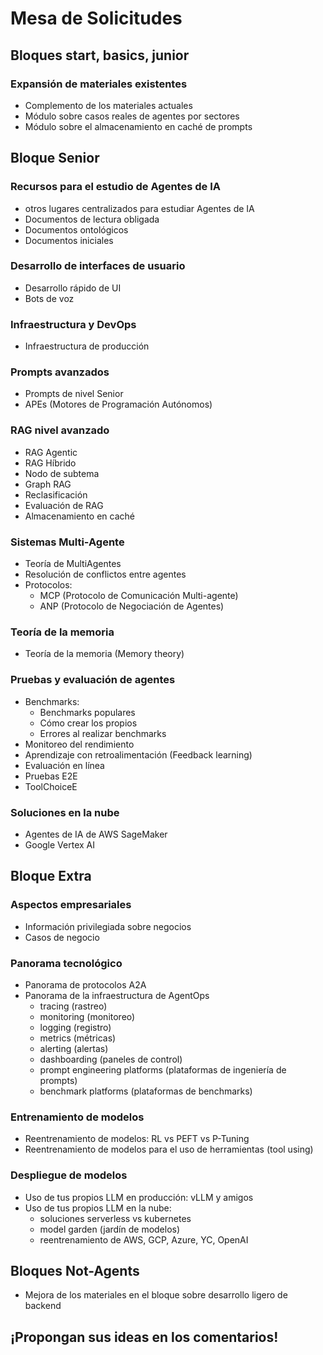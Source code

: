 # Mesa de Solicitudes

## Bloques start, basics, junior

### Expansión de materiales existentes
- Complemento de los materiales actuales
- Módulo sobre casos reales de agentes por sectores
- Módulo sobre el almacenamiento en caché de prompts

## Bloque Senior

### Recursos para el estudio de Agentes de IA
- otros lugares centralizados para estudiar Agentes de IA
- Documentos de lectura obligada
- Documentos ontológicos
- Documentos iniciales

### Desarrollo de interfaces de usuario
- Desarrollo rápido de UI
- Bots de voz

### Infraestructura y DevOps
- Infraestructura de producción

### Prompts avanzados
- Prompts de nivel Senior
- APEs (Motores de Programación Autónomos)

### RAG nivel avanzado
- RAG Agentic
- RAG Híbrido
- Nodo de subtema
- Graph RAG
- Reclasificación
- Evaluación de RAG
- Almacenamiento en caché

### Sistemas Multi-Agente
- Teoría de MultiAgentes
- Resolución de conflictos entre agentes
- Protocolos:
  - MCP (Protocolo de Comunicación Multi-agente)
  - ANP (Protocolo de Negociación de Agentes)

### Teoría de la memoria
- Teoría de la memoria (Memory theory)

### Pruebas y evaluación de agentes
- Benchmarks:
  - Benchmarks populares
  - Cómo crear los propios
  - Errores al realizar benchmarks
- Monitoreo del rendimiento
- Aprendizaje con retroalimentación (Feedback learning)
- Evaluación en línea
- Pruebas E2E
- ToolChoiceE

### Soluciones en la nube
- Agentes de IA de AWS SageMaker
- Google Vertex AI

## Bloque Extra

### Aspectos empresariales
- Información privilegiada sobre negocios
- Casos de negocio

### Panorama tecnológico
- Panorama de protocolos A2A
- Panorama de la infraestructura de AgentOps
  - tracing (rastreo)
  - monitoring (monitoreo)
  - logging (registro)
  - metrics (métricas)
  - alerting (alertas)
  - dashboarding (paneles de control)
  - prompt engineering platforms (plataformas de ingeniería de prompts)
  - benchmark platforms (plataformas de benchmarks)

### Entrenamiento de modelos
- Reentrenamiento de modelos: RL vs PEFT vs P-Tuning
- Reentrenamiento de modelos para el uso de herramientas (tool using)

### Despliegue de modelos
- Uso de tus propios LLM en producción: vLLM y amigos
- Uso de tus propios LLM en la nube:
  - soluciones serverless vs kubernetes
  - model garden (jardín de modelos)
  - reentrenamiento de AWS, GCP, Azure, YC, OpenAI

## Bloques Not-Agents
- Mejora de los materiales en el bloque sobre desarrollo ligero de backend

## ¡Propongan sus ideas en los comentarios!
